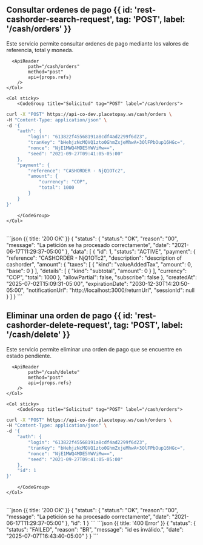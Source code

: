 
## Consultar ordenes de pago {{ id: 'rest-cashorder-search-request', tag: 'POST', label: '/cash/orders' }}

<Row>
    <Col>
        Este servicio permite consultar ordenes de pago mediante los valores de referencia, total y moneda.
            
      <ApiReader
            path="/cash/orders"
            method="post"
            api={props.refs}
        />
    </Col>

    <Col sticky>
        <CodeGroup title="Solicitud" tag="POST" label="/cash/orders">
```bash {{ title: 'cURL' }}
curl -X "POST" https://api-co-dev.placetopay.ws/cash/orders \
-H "Content-Type: application/json" \
-d '{
    "auth": {
        "login": "613822f45568191a8cdf4ad2299f6d23",
        "tranKey": "bHehjzNcMQVQ1zto0GhmZxjeMhwA+3OlFPbOup16HGc=",
        "nonce": "NjE1MWQ4MDE5YWViMw==",
        "seed": "2021-09-27T09:41:05-05:00"
    },
    "payment": {
        "reference": "CASHORDER - NjQ1OTc2",
        "amount": {
            "currency": "COP",
            "total": 1000
        }
    }
}'
```
        </CodeGroup>
    </Col>
</Row>

<Row>
    <Col>
        <ApiReader
            path="/cash/orders"
            method="post"
            type="response"
            api={props.refs}
        />
    </Col>
    <Col sticky>
        <br />
        <CodeGroup title="Respuesta">
```json {{ title: '200 OK' }}
{
    "status": {
        "status": "OK",
        "reason": "00",
        "message": "La petición se ha procesado correctamente",
        "date": "2021-06-17T11:29:37-05:00"
    },
    "data": [
        {
            "id": 1,
            "status": "ACTIVE",
            "payment": {
                "reference": "CASHORDER - NjQ1OTc2",
                "description": "description of cashorder",
                "amount": {
                    "taxes": [
                        {
                            "kind": "valueAddedTax",
                            "amount": 0,
                            "base": 0
                        }
                    ],
                    "details": [
                        {
                            "kind": "subtotal",
                            "amount": 0
                        }
                    ],
                    "currency": "COP",
                    "total": 1000
                },
                "allowPartial": false,
                "subscribe": false
            },
            "createdAt": "2025-07-02T15:09:31-05:00",
            "expirationDate": "2030-12-30T14:20:50-05:00",
            "notificationUrl": "http://localhost:3000/returnUrl",
            "sessionId": null
        }
    ]
}
```
        </CodeGroup>
    </Col>
</Row>

## Eliminar una orden de pago {{ id: 'rest-cashorder-delete-request', tag: 'POST', label: '/cash/delete' }}

<Row>
    <Col>
        Este servicio permite eliminar una orden de pago que se encuentre en estado pendiente.

      <ApiReader
            path="/cash/delete"
            method="post"
            api={props.refs}
        />
    </Col>

    <Col sticky>
        <CodeGroup title="Solicitud" tag="POST" label="/cash/orders">
```bash {{ title: 'cURL' }}
curl -X "POST" https://api-co-dev.placetopay.ws/cash/orders \
-H "Content-Type: application/json" \
-d '{
    "auth": {
        "login": "613822f45568191a8cdf4ad2299f6d23",
        "tranKey": "bHehjzNcMQVQ1zto0GhmZxjeMhwA+3OlFPbOup16HGc=",
        "nonce": "NjE1MWQ4MDE5YWViMw==",
        "seed": "2021-09-27T09:41:05-05:00"
    },
    "id": 1
}'
```
        </CodeGroup>
    </Col>
</Row>

<Row>
    <Col>
        <ApiReader
            path="/cash/delete"
            method="post"
            type="response"
            api={props.refs}
        />
    </Col>
    <Col sticky>
        <br />
        <CodeGroup title="Respuesta">
```json {{ title: '200 OK' }}
{
    "status": {
        "status": "OK",
        "reason": "00",
        "message": "La petición se ha procesado correctamente",
        "date": "2021-06-17T11:29:37-05:00"
    },
    "id": 1
}
```
```json {{ title: '400 Error' }}
{
    "status": {
        "status": "FAILED",
        "reason": "BR",
        "message": "id es inválido.",
        "date": "2025-07-07T16:43:40-05:00"
    }
}
```
        </CodeGroup>
    </Col>
</Row>